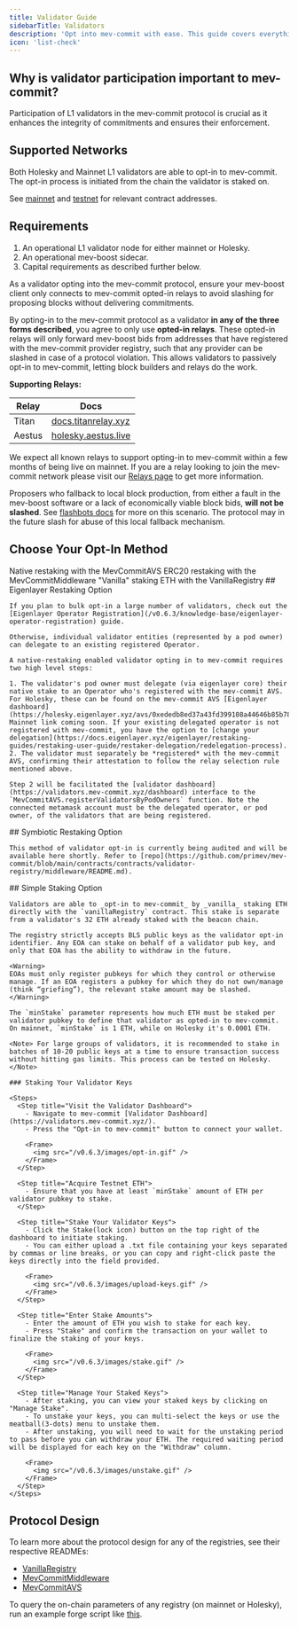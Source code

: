 ```yaml
---
title: Validator Guide
sidebarTitle: Validators
description: 'Opt into mev-commit with ease. This guide covers everything you need to do to passively opt-in to mev-commit as an L1 validator.'
icon: 'list-check'
---
```


## Why is validator participation important to mev-commit?

Participation of L1 validators in the mev-commit protocol is crucial as it enhances the integrity of commitments and ensures their enforcement.

## Supported Networks

Both Holesky and Mainnet L1 validators are able to opt-in to mev-commit. The opt-in process is initiated from the chain the validator is staked on.

See [mainnet](/v0.6.3/developers/mainnet#l1-validator-registries) and [testnet](/v0.6.3/developers/testnet#validator-registry-contract-addresses-holesky) for relevant contract addresses.

## Requirements

1. An operational L1 validator node for either mainnet or Holesky.
2. An operational mev-boost sidecar.
3. Capital requirements as described further below.

<Warning>
As a validator opting into the mev-commit protocol, ensure your mev-boost client only connects to mev-commit opted-in relays to avoid slashing for proposing blocks without delivering commitments.
</Warning>

By opting-in to the mev-commit protocol as a validator **in any of the three forms described**, you agree to only use **opted-in relays**. These opted-in relays will only forward mev-boost bids from addresses that have registered with the mev-commit provider registry, such that any provider can be slashed in case of a protocol violation. This allows validators to passively opt-in to mev-commit, letting block builders and relays do the work.

**Supporting Relays:**  

| Relay | Docs |
|-------|------|
| Titan | [docs.titanrelay.xyz](https://docs.titanrelay.xyz/) |
| Aestus| [holesky.aestus.live](https://holesky.aestus.live/) |

We expect all known relays to support opting-in to mev-commit within a few months of being live on mainnet. If you are a relay looking to join the mev-commit network please visit our [Relays page](/v0.6.3/get-started/relays) to get more information.

Proposers who fallback to local block production, from either a fault in the mev-boost software or a lack of economically viable block bids, **will not be slashed**. See [flashbots docs](https://docs.flashbots.net/flashbots-mev-boost/architecture-overview/risks#liveness-and-local-fallback) for more on this scenario. The protocol may in the future slash for abuse of this local fallback mechanism.

## Choose Your Opt-In Method

<CardGroup cols={3}>
  <Card title="Eigenlayer Restaking" icon="coins">
    Native restaking with the MevCommitAVS
  </Card>
  <Card title="Symbiotic Restaking" icon="coins">
    ERC20 restaking with the MevCommitMiddleware
  </Card>
  <Card title="Simple Staking" icon="layer-group">
    "Vanilla" staking ETH with the VanillaRegistry
  </Card>
</CardGroup>

<Tabs>
  <Tab title="Eigenlayer Restaking">
    ## Eigenlayer Restaking Option

    If you plan to bulk opt-in a large number of validators, check out the [Eigenlayer Operator Registration](/v0.6.3/knowledge-base/eigenlayer-operator-registration) guide.

    Otherwise, individual validator entities (represented by a pod owner) can delegate to an existing registered Operator.

    A native-restaking enabled validator opting in to mev-commit requires two high level steps:

    1. The validator's pod owner must delegate (via eigenlayer core) their native stake to an Operator who's registered with the mev-commit AVS. For Holesky, these can be found on the mev-commit AVS [Eigenlayer dashboard](https://holesky.eigenlayer.xyz/avs/0xededb8ed37a43fd399108a44646b85b780d85dd4). Mainnet link coming soon. If your existing delegated operator is not registered with mev-commit, you have the option to [change your delegation](https://docs.eigenlayer.xyz/eigenlayer/restaking-guides/restaking-user-guide/restaker-delegation/redelegation-process).
    2. The validator must separately be *registered* with the mev-commit AVS, confirming their attestation to follow the relay selection rule mentioned above.

    Step 2 will be facilitated the [validator dashboard](https://validators.mev-commit.xyz/dashboard) interface to the `MevCommitAVS.registerValidatorsByPodOwners` function. Note the connected metamask account must be the delegated operator, or pod owner, of the validators that are being registered.
  </Tab>

  <Tab title="Symbiotic Restaking">
    ## Symbiotic Restaking Option

    This method of validator opt-in is currently being audited and will be available here shortly. Refer to [repo](https://github.com/primev/mev-commit/blob/main/contracts/contracts/validator-registry/middleware/README.md).
  </Tab>

  <Tab title="Simple Staking">
    ## Simple Staking Option

    Validators are able to _opt-in to mev-commit_ by _vanilla_ staking ETH directly with the `vanillaRegistry` contract. This stake is separate from a validator's 32 ETH already staked with the beacon chain.

    The registry strictly accepts BLS public keys as the validator opt-in identifier. Any EOA can stake on behalf of a validator pub key, and only that EOA has the ability to withdraw in the future.

    <Warning>
    EOAs must only register pubkeys for which they control or otherwise manage. If an EOA registers a pubkey for which they do not own/manage (think “griefing”), the relevant stake amount may be slashed.
    </Warning>

    The `minStake` parameter represents how much ETH must be staked per validator pubkey to define that validator as opted-in to mev-commit. On mainnet, `minStake` is 1 ETH, while on Holesky it's 0.0001 ETH.

    <Note> For large groups of validators, it is recommended to stake in batches of 10-20 public keys at a time to ensure transaction success without hitting gas limits. This process can be tested on Holesky. </Note>
    
    ### Staking Your Validator Keys

    <Steps>
      <Step title="Visit the Validator Dashboard">
        - Navigate to mev-commit [Validator Dashboard](https://validators.mev-commit.xyz/).
        - Press the "Opt-in to mev-commit" button to connect your wallet.

        <Frame>
          <img src="/v0.6.3/images/opt-in.gif" />
        </Frame>
      </Step>

      <Step title="Acquire Testnet ETH">   
        - Ensure that you have at least `minStake` amount of ETH per validator pubkey to stake.
      </Step>

      <Step title="Stake Your Validator Keys"> 
        - Click the Stake(lock icon) button on the top right of the dashboard to initiate staking.
        - You can either upload a .txt file containing your keys separated by commas or line breaks, or you can copy and right-click paste the keys directly into the field provided.

        <Frame>
          <img src="/v0.6.3/images/upload-keys.gif" />
        </Frame>
      </Step>

      <Step title="Enter Stake Amounts">  
        - Enter the amount of ETH you wish to stake for each key.
        - Press "Stake" and confirm the transaction on your wallet to finalize the staking of your keys.

        <Frame>
          <img src="/v0.6.3/images/stake.gif" />
        </Frame>
      </Step>

      <Step title="Manage Your Staked Keys"> 
        - After staking, you can view your staked keys by clicking on "Manage Stake".
        - To unstake your keys, you can multi-select the keys or use the meatball(3-dots) menu to unstake them.
        - After unstaking, you will need to wait for the unstaking period to pass before you can withdraw your ETH. The required waiting period will be displayed for each key on the "Withdraw" column.

        <Frame>
          <img src="/v0.6.3/images/unstake.gif" />
        </Frame>
      </Step>
    </Steps>  
  </Tab>
</Tabs>

## Protocol Design

To learn more about the protocol design for any of the registries, see their respective READMEs:

* [VanillaRegistry](https://github.com/primev/mev-commit/tree/main/contracts/contracts/validator-registry#vanilla-registry---simple-staking-solution)
* [MevCommitMiddleware](https://github.com/primev/mev-commit/tree/main/contracts/contracts/validator-registry/middleware#readme)
* [MevCommitAVS](https://github.com/primev/mev-commit/blob/main/contracts/contracts/validator-registry/avs/README.md)

To query the on-chain parameters of any registry (on mainnet or Holesky), run an example forge script like [this](https://github.com/primev/mev-commit/blob/main/contracts/scripts/validator-registry/GetParams.s.sol).

